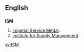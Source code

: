 ==English==

==={{abbreviation}}===
{{wikipedia}}
'''ISM'''

# [[w:Imperial Service Order|Imperial Service Medal]].
# [[w:Institute for Supply Management|Institute for Supply Management]].

[[sk:ISM]]